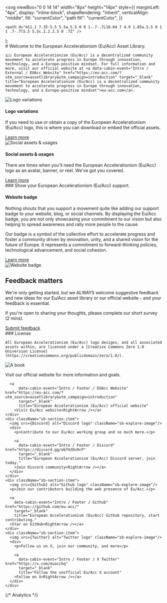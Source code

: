 

  <svg
    viewBox="0 0 14 14"
    width="8px"
    height="14px"
    style={{
      marginLeft: "4px",
      display: "inline-block",
      shapeRendering: "inherit",
      verticalAlign: "middle",
      fill: "currentColor",
      "path fill": "currentColor",
    }}
  >
    <path d="m11.1 7.35-5.5 5.5a.5.5 0 0 1-.7-.7L10.04 7 4.9 1.85a.5.5 0 1 1 .7-.7l5.5 5.5c.2.2.2.5 0 .7Z" />
  </svg>
);

<Meta title="Introduction" />

<div className="sb-container">
  <div className='sb-section-title'>
    # Welcome to the European Accelerationism (Eu/Acc) Asset Library.

    🇪🇺 European Accelerationism (Eu/Acc) is a decentralized community movement to accelerate progress in Europe through innovation, technology, and a Europe-positive mindset. For full information and more, visit our official website at <a data-cabin-event="Intro / External / EUAcc Website" href="https://eu-acc.com/?utm_source=assetlibrary&utm_campaign=introduction" target="_blank" title="European Accelerationism (Eu/Acc) is a decentralized community movement to accelerate progress in Europe through innovation, technology, and a Europe-positive mindset">eu-acc.com</a>.
  </div>
  <div className="sb-section">
    <div className="sb-section-item">
      <img
        src={Logos}
        alt="Logo variations"
      />
      <h4 className="sb-section-item-heading">Logo variations</h4>
      <p className="sb-section-item-paragraph">If you need to use or obtain a copy of the European Accelerationism (Eu/Acc) logo, this is where you can download or embed the official assets.</p>
      <a
         data-cabin-event="Intro / Assets / Logo" href="/?path=/docs/asset-library-logo--docs"
      >Learn more<RightArrow /></a>
    </div>
    <div className="sb-section-item">
      <img
        src={Social}
        alt="Social assets & usages"
      />
      <h4 className="sb-section-item-heading">Social assets & usages</h4>
      <p className="sb-section-item-paragraph">There are times when you'll need the European Accelerationism (Eu/Acc) logo as an avatar, banner, or reel. We've got you covered.</p>
      <a
         data-cabin-event="Intro / Assets / Social" href="https://storybook.js.org/docs/writing-stories/decorators/?renderer=vue#context-for-mocking"
      >Learn more<RightArrow /></a>
    </div>
  </div>
</div>
<div className="sb-container">
  <div className='sb-section-title'>
    ### Show your European Accelerationism (Eu/Acc) support.
  </div>

  <div className="sb-section">
    <div className="sb-features-grid">
      <div className="sb-grid-item">
        <h4 className="sb-section-item-heading">Website badge</h4>
        <p className="sb-section-item-paragraph">Nothing shouts that you support a movement quite like adding our support badge to your website, blog, or social channels. By displaying the Eu/Acc badge, you are not only showcasing your commitment to our vision but also helping to spread awareness and rally more people to the cause.</p>
        <p className="sb-section-item-paragraph">Our badge is a symbol of the collective effort to accelerate progress and foster a community driven by innovation, unity, and a shared vision for the future of Europe. It represents a commitment to forward-thinking policies, technological advancement, and social cohesion.</p>
        <a
          data-cabin-event="Intro / Assets / Badge" href="/?path=/docs/asset-library-badge--docs"
        >Learn more<RightArrow /></a>
      </div>
      <div className="sb-grid-item">
        <img src={Website} alt="Website badge" />
      </div>
    </div>
  </div>
</div>
<div className='sb-addon'>
  <div className='sb-addon-text'>
    <h2>Feedback matters</h2>
    <p className="sb-section-item-paragraph">We're only getting started, but we ALWAYS welcome suggestive feedback and new ideas for our Eu/Acc asset library or our official website - and your feedback is essential.</p>
    <p className="sb-section-item-paragraph">If you're open to sharing your thoughts, please complete our short survey (2 mins).</p>
    <a
        data-cabin-event="Intro / External / Feedback" href="https://forms.gle/fiadxd9oxTcnXWAN6"
        target="_blank"
        titl="Submit feedback for Eu/Acc"
      >Submit feedback<RightArrow /></a>
  </div>
</div>
<div className="sb-container">
  <div className='sb-section-title'>
    ### License

    All European Accelerationism (Eu/Acc) logo designs, and all associated assets within, are licensed under a [Creative Commons Zero 1.0 Universion License](https://creativecommons.org/publicdomain/zero/1.0/).
  </div>
</div>

<div className="sb-section sb-socials">
    <div className="sb-section-item">
      <img src={Tutorials} alt="A book" className="sb-explore-image"/>
      <p>Visit our official website for more information and goals.</p>  

      <a
          data-cabin-event="Intro / Footer / EUAcc Website" href="https://eu-acc.com/?utm_source=assetlibrary&utm_campaign=introduction"
          target="_blank"
          title="European Accelerationism (Eu/Acc) official website"
        >Visit Eu/Acc website<RightArrow /></a>
    </div>
    <div className="sb-section-item">
      <img src={Discord} alt="Discord logo" className="sb-explore-image"/>
      <div>
        <p>Contribute to our Eu/Acc working group and so much more.</p>

        <a
          data-cabin-event="Intro / Footer / Discord" href="https://discord.gg/ebfHJDv9cP"
          target="_blank"
          title="European Accelerationism (Eu/Acc) Discord server, join today."
        >Join Discord community<RightArrow /></a>
      </div>
    </div>
    <div className="sb-section-item">
      <img src={Github} alt="Github logo" className="sb-explore-image"/>
      <p>Join our contributors building the web presence of Eu/Acc.</p>

      <a
        data-cabin-event="Intro / Footer / Github" href="https://github.com/eu-acc/"
        target="_blank"
        title="European Accelerationism (Eu/Acc) Github repository, start contributing."
      >Star on GitHub<RightArrow /></a>
    </div>
    <div className="sb-section-item">
      <img src={Twitter} alt="Twitter logo" className="sb-explore-image"/>
      <div>
        <p>Follow us on X, join our community, and more</p>

        <a
          data-cabin-event="Intro / Footer / X Twitter" href="https://x.com/euacchq"
          target="_blank"
          title="Follow the unofficial Eu/Acc X account"
        >Follow on X<RightArrow /></a>
      </div>
    </div>
</div>

<style>
  {`
  .sb-container {
    margin-bottom: 48px;
  }

  .sb-section {
    width: 100%;
    display: flex;
    flex-direction: row;
    gap: 20px;
  }

  img {
    object-fit: cover;
  }

  .sb-section-title {
    margin-bottom: 32px;
  }

  .sb-section-title h1 {
    font-size: 30px;
  }

  .sb-section a:not(h1 a, h2 a, h3 a) {
    font-size: 14px;
  }

  .sb-section-item, .sb-grid-item {
    flex: 1;
    display: flex;
    flex-direction: column;
  }

  .sb-section-item-heading {
    padding-top: 20px !important;
    padding-bottom: 5px !important;
    margin: 0 !important;
  }
  .sb-section-item-paragraph {
    margin: 0;
    padding-bottom: 10px;
  }

  .sb-chevron {
    margin-left: 5px;
  }

  .sb-features-grid {
    display: grid;
    grid-template-columns: repeat(2, 1fr);
    grid-gap: 32px 20px;
  }

  .sb-socials {
    display: grid;
    grid-template-columns: repeat(4, 1fr);
  }

  .sb-socials p {
    margin-bottom: 10px;
  }

  .sb-explore-image {
    max-height: 32px;
    align-self: flex-start;
  }

  .sb-addon {
    width: 100%;
    display: flex;
    align-items: center;
    position: relative;
    border-radius: 15px;
    background: #003CB3;
    height: 280px;
    margin-bottom: 48px;
    overflow: hidden;
  }

  .sb-addon-text {
    padding-left: 48px;
    max-width: 360px;
  }

  .sb-addon-text h2 {
    padding-top: 0px;
    color: #fff;
  }

  .sb-addon-text p {
    color: #fff;
  }

  .sb-addon-text a {
    color: #fff;
    font-weight: 700;
  }

  @media screen and (max-width: 600px) {
    .sb-section {
      flex-direction: column;
    }

    .sb-features-grid {
      grid-template-columns: repeat(1, 1fr);
    }

    .sb-socials {
      grid-template-columns: repeat(2, 1fr);
    }

    .sb-addon {
      height: 280px;
      align-items: flex-start;
      padding-top: 32px;
      overflow: hidden;
    }

    .sb-addon-text {
      padding-left: 24px;
    }

    .sb-addon-img {
      right: 0;
      left: 0;
      top: 130px;
      bottom: 0;
      overflow: hidden;
      height: auto;
      width: 124%;
    }

    .sb-addon-img img {
      width: 1200px;
      transform: rotate(-12deg);
      margin-left: 0;
      margin-top: 48px;
      margin-bottom: -40px;
      margin-left: -24px;
    }
  }
  `}
</style>

{/* Analytics */}
<script async defer src="https://scripts.withcabin.com/hello.js"></script>